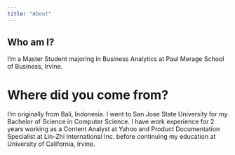 ```yaml
---
title: "About"
---
```


## Who am I? 
I'm a Master Student majoring in Business Analytics at Paul Merage School of Business, Irvine. 

# Where did you come from? 
I'm originally from Bali, Indonesia. I went to San Jose State University for my Bachelor of Science in Computer Science. I have work experience for 2 years working as a Content Analyst at Yahoo and Product Documentation Specialist at Lin-Zhi International Inc. before continuing my education at University of California, Irvine.

